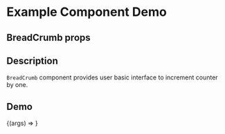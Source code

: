 
<Meta title="Example/BreadCrumb" component={BreadCrumb} />

# Example Component Demo

## BreadCrumb props
<Props of={BreadCrumb} />

## Description

`BreadCrumb` component provides user basic interface to increment counter by one.

## Demo

<Canvas>
  <Story name="Example BreadCrumb">
    {(args) => <BreadCrumb {...args} />}
  </Story>
</Canvas>